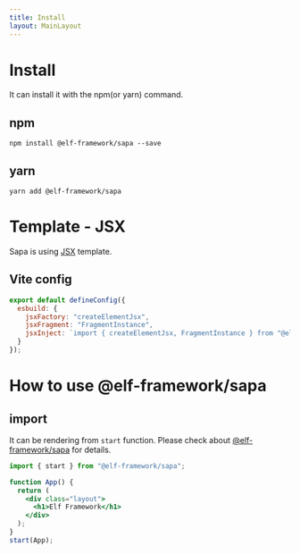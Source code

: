 ```yaml
---
title: Install
layout: MainLayout
---
```



# Install

It can install it with the npm(or yarn) command.

## npm 

```shell
npm install @elf-framework/sapa --save
```

## yarn 

```shell
yarn add @elf-framework/sapa 
```

# Template - JSX

Sapa is using [JSX](https://ko.reactjs.org/docs/introducing-jsx.html) template.


## Vite config 

```js {3-5} showLineNumbers 
export default defineConfig({
  esbuild: {
    jsxFactory: "createElementJsx",
    jsxFragment: "FragmentInstance",
    jsxInject: `import { createElementJsx, FragmentInstance } from "@elf-framework/sapa"`
  }
});
```

# How to use @elf-framework/sapa

## import

It can be rendering from `start` function. Please check about [@elf-framework/sapa](/pages/sapa) for details.


```jsx
import { start } from "@elf-framework/sapa";

function App() {
  return (
    <div class="layout">
      <h1>Elf Framework</h1>
    </div>
  );
}
start(App);
```